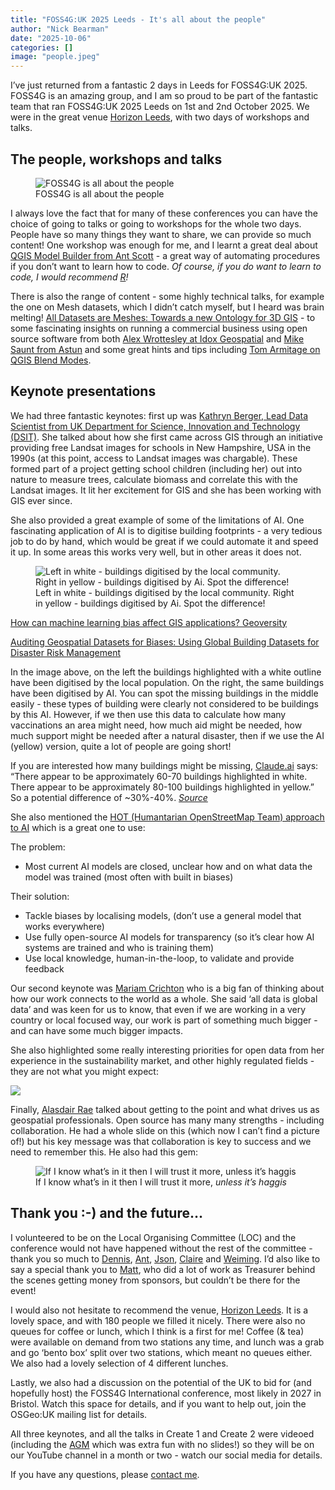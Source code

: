 ```yaml
---
title: "FOSS4G:UK 2025 Leeds - It's all about the people"
author: "Nick Bearman"
date: "2025-10-06"
categories: []
image: "people.jpeg"
---
```




I've just returned from a fantastic 2 days in Leeds for FOSS4G:UK 2025. FOSS4G is an amazing group, and I am so proud to be part of the fantastic team that ran FOSS4G:UK 2025 Leeds on 1st and 2nd October 2025. We were in the great venue [Horizon Leeds](https://horizonleeds.co.uk/), with two days of workshops and talks. 

## The people, workshops and talks

![FOSS4G is all about the people](people.jpeg)

I always love the fact that for many of these conferences you can have the choice of going to talks or going to workshops for the whole two days. People have so many things they want to share, we can provide so much content! One workshop was enough for me, and I learnt a great deal about [QGIS Model Builder from Ant Scott](https://talks.osgeo.org/foss4g-uk-2025/talk/9HHT8Q/) - a great way of automating procedures if you don't want to learn how to code. *Of course, if you do want to learn to code, I would recommend [R](https://nickbearman.com/training-courses)!*

There is also the range of content - some highly technical talks, for example the one on Mesh datasets, which I didn't catch myself, but I heard was brain melting! [All Datasets are Meshes: Towards a new Ontology for 3D GIS](https://talks.osgeo.org/foss4g-uk-2025/talk/QKV9ZY/) - to some fascinating insights on running a commercial business using open source software from both [Alex Wrottesley at Idox Geospatial](https://talks.osgeo.org/foss4g-uk-2025/talk/ZGEVTN/) and [Mike Saunt from Astun](https://talks.osgeo.org/foss4g-uk-2025/talk/DZVYFH/) and some great hints and tips including [Tom Armitage on QGIS Blend Modes](https://talks.osgeo.org/foss4g-uk-2025/talk/3WBLMF/). 

## Keynote presentations

We had three fantastic keynotes: first up was [Kathryn Berger, Lead Data Scientist from UK Department for Science, Innovation and Technology (DSIT)](https://talks.osgeo.org/foss4g-uk-2025/talk/EQNXHG/). She talked about how she first came across GIS through an initiative providing free Landsat images for schools in New Hampshire, USA in the 1990s (at this point, access to Landsat images was chargable). These formed part of a project getting school children (including her) out into nature to measure trees, calculate biomass and correlate this with the Landsat images. It lit her excitement for GIS and she has been working with GIS ever since. 

She also provided a great example of some of the limitations of AI. One fascinating application of AI is to digitise building footprints - a very tedious job to do by hand, which would be great if we could automate it and speed it up. In some areas this works very well, but in other areas it does not. 

![Left in white - buildings digitised by the local community. Right in yellow - buildings digitised by Ai. Spot the difference!](ai-buildings.png)

[How can machine learning bias affect GIS applications? Geoversity](https://www.geoversity.io/stories/1268210/how-can-machine-learning-bias-affect-gis-applications/) 

[Auditing Geospatial Datasets for Biases: Using Global Building Datasets for Disaster Risk Management](https://ieeexplore.ieee.org/stamp/stamp.jsp?arnumber=10584113)

In the image above, on the left the buildings highlighted with a white outline have been digitised by the local population. On the right, the same buildings have been digitised by AI. You can spot the missing buildings in the middle easily - these types of building were clearly not considered to be buildings by this AI. However, if we then use this data to calculate how many vaccinations an area might need, how much aid might be needed, how much support might be needed after a natural disaster, then if we use the AI (yellow) version, quite a lot of people are going short!

If you are interested how many buildings might be missing, [Claude.ai](https://claude.ai/) says: "There appear to be approximately 60-70 buildings highlighted in white. There appear to be approximately 80-100 buildings highlighted in yellow." So a potential difference of ~30%-40%. *[Source](https://claude.ai/share/f4957014-117e-4501-b1f1-d25973614df0)*

She also mentioned the [HOT (Humantarian OpenStreetMap Team) approach to AI](https://civicus.org/index.php/media-resources/news/interviews/6534-ai-the-biggest-challenges-are-the-biases-and-lack-of-transparency-of-algorithms) which is a great one to use:

The problem:

- Most current AI models are closed, unclear how and on what
data the model was trained (most often with built in biases)

Their solution:

- Tackle biases by localising models, (don’t use a general
model that works everywhere)
- Use fully open-source AI models for transparency (so it’s
clear how AI systems are trained and who is training them)
- Use local knowledge, human-in-the-loop, to validate and
provide feedback


Our second keynote was [Mariam Crichton](https://talks.osgeo.org/foss4g-uk-2025/talk/BJF3RX/) who is a big fan of thinking about how our work connects to the world as a whole. She said 'all data is global data' and was keen for us to know, that even if we are working in a very country or local focused way, our work is part of something much bigger - and can have some much bigger impacts. 

She also highlighted some really interesting priorities for open data from her experience in the sustainability market, and other highly regulated fields - they are not what you might expect:

![](sustainability-market.png)

Finally, [Alasdair Rae](https://talks.osgeo.org/foss4g-uk-2025/talk/WXV9JW/) talked about getting to the point and what drives us as geospatial professionals. Open source has many many strengths - including collaboration. He had a whole slide on this (which now I can't find a picture of!) but his key message was that collaboration is key to success and we need to remember this. He also had this gem: 

![If I know what's in it then I will trust it more, *unless it's haggis*](rae.jfif)

## Thank you :-) and the future...

I volunteered to be on the Local Organising Committee (LOC) and the conference would not have happened without the rest of the committee - thank you so much to [Dennis](https://www.linkedin.com/posts/dennis-bauszus-45b55760_foss4guk-foss4g-foss4g2027-activity-7379618896456134656-7a5W?utm_source=share&utm_medium=member_desktop&rcm=ACoAAASXC6wBRv0w74LkW4jBxSVP-9ldgbYpLRk), [Ant](https://www.linkedin.com/posts/antscott_foss4guk-osgeouk-activity-7379954237247483904-arg5?utm_source=share&utm_medium=member_desktop&rcm=ACoAAASXC6wBRv0w74LkW4jBxSVP-9ldgbYpLRk), [Json](https://www.linkedin.com/posts/jsonsingh_foss4guk-gis-foss4g-ugcPost-7380520354793885696-T0qE?utm_source=share&utm_medium=member_desktop&rcm=ACoAAASXC6wBRv0w74LkW4jBxSVP-9ldgbYpLRk), [Claire](https://www.linkedin.com/posts/clairelouisebirnie_foss4guk-foss4g-ugcPost-7379804246151438336-1TdQ?utm_source=share&utm_medium=member_desktop&rcm=ACoAAASXC6wBRv0w74LkW4jBxSVP-9ldgbYpLRk) and [Weiming](https://www.linkedin.com/in/weiming-huang-bb0073152/). I'd also like to say a special thank you to [Matt](https://www.linkedin.com/in/matt-travis-6a609321/), who did a lot of work as Treasurer behind the scenes getting money from sponsors, but couldn't be there for the event!

I would also not hesitate to recommend the venue, [Horizon Leeds](https://horizonleeds.co.uk/). It is a lovely space, and with 180 people we filled it nicely. There were also no queues for coffee or lunch, which I think is a first for me! Coffee (& tea) were available on demand from two stations any time, and lunch was a grab and go 'bento box' split over two stations, which meant no queues either. We also had a lovely selection of 4 different lunches. 

Lastly, we also had a discussion on the potential of the UK to bid for (and hopefully host) the FOSS4G International conference, most likely in 2027 in Bristol. Watch this space for details, and if you want to help out, join the OSGeo:UK mailing list for details. 

All three keynotes, and all the talks in Create 1 and Create 2 were videoed (including the [AGM](https://uk.osgeo.org/agm/agm2025.html) which was extra fun with no slides!) so they will be on our YouTube channel in a month or two - watch our social media for details. 

If you have any questions, please [contact me](https://nickbearman.github.io). 


